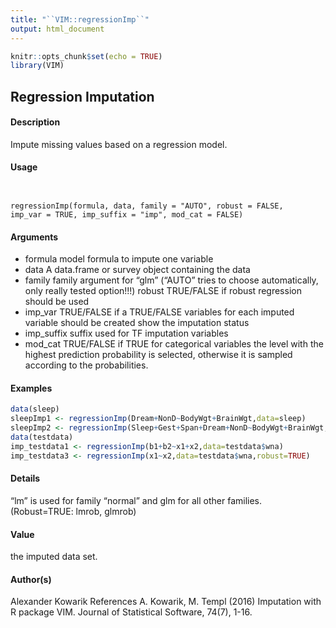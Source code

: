 ```yaml
---
title: "``VIM::regressionImp``"
output: html_document
---
```


```r
knitr::opts_chunk$set(echo = TRUE)
library(VIM)
```

## Regression Imputation

#### Description 

Impute missing values based on a regression model.

#### Usage 
<pre><code>

regressionImp(formula, data, family = "AUTO", robust = FALSE,
imp_var = TRUE, imp_suffix = "imp", mod_cat = FALSE)
</code></pre>

#### Arguments
* formula model formula to impute one variable
*  data A data.frame or survey object containing the data
* family family argument for "glm" ("AUTO" tries to choose automatically, only really tested option!!!)
robust TRUE/FALSE if robust regression should be used
* imp_var TRUE/FALSE if a TRUE/FALSE variables for each imputed variable should be
created show the imputation status
* imp_suffix suffix used for TF imputation variables
* mod_cat TRUE/FALSE if TRUE for categorical variables the level with the highest prediction probability is selected, otherwise it is sampled according to the probabilities.



#### Examples 
```r
data(sleep)
sleepImp1 <- regressionImp(Dream+NonD~BodyWgt+BrainWgt,data=sleep)
sleepImp2 <- regressionImp(Sleep+Gest+Span+Dream+NonD~BodyWgt+BrainWgt,data=sleep)
data(testdata)
imp_testdata1 <- regressionImp(b1+b2~x1+x2,data=testdata$wna)
imp_testdata3 <- regressionImp(x1~x2,data=testdata$wna,robust=TRUE)
```

#### Details 

"lm" is used for family "normal" and glm for all other families. (Robust=TRUE: lmrob, glmrob)

#### Value
the imputed data set.

#### Author(s)
Alexander Kowarik
References
A. Kowarik, M. Templ (2016) Imputation with R package VIM. Journal of Statistical Software,
74(7), 1-16.
